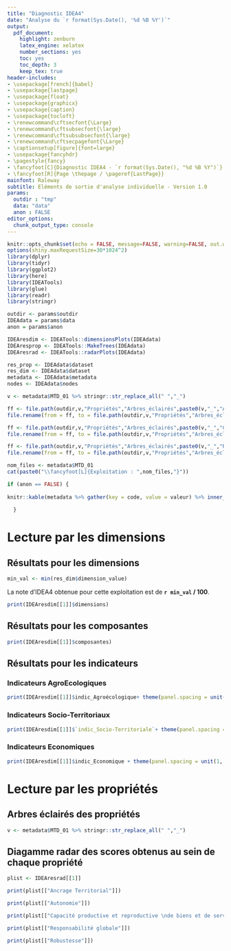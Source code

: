 ```yaml
---
title: "Diagnostic IDEA4"
date: "Analyse du `r format(Sys.Date(), '%d %B %Y')`"
output:
  pdf_document:
    highlight: zenburn
    latex_engine: xelatex
    number_sections: yes
    toc: yes
    toc_depth: 3
    keep_tex: true
header-includes:
- \usepackage[french]{babel}
- \usepackage{lastpage}
- \usepackage{float}
- \usepackage{graphicx}
- \usepackage{caption}
- \usepackage{tocloft}
- \renewcommand\cftsecfont{\Large}
- \renewcommand\cftsubsecfont{\large}
- \renewcommand\cftsubsubsecfont{\large}
- \renewcommand\cftsecpagefont{\Large}
- \captionsetup[figure]{font=large}
- \usepackage{fancyhdr}
- \pagestyle{fancy}
- \fancyfoot[C]{Diagnostic IDEA4 - `r format(Sys.Date(), "%d %B %Y")`}
- \fancyfoot[R]{Page \thepage / \pageref{LastPage}}
mainfont: Raleway
subtitle: Eléments de sortie d'analyse individuelle - Version 1.0
params:
  outdir : "tmp"
  data: "data"
  anon : FALSE
editor_options:
  chunk_output_type: console
---
```


```r
knitr::opts_chunk$set(echo = FALSE, message=FALSE, warning=FALSE, out.width = "100%", fig.pos = "H")
options(shiny.maxRequestSize=30*1024^2)
library(dplyr)
library(tidyr)
library(ggplot2)
library(here)
library(IDEATools)
library(glue)
library(readr)
library(stringr)
```


```r
outdir <- params$outdir
IDEAdata = params$data
anon = params$anon
```


```r
IDEAresdim <- IDEATools::dimensionsPlots(IDEAdata)
IDEAresprop <- IDEATools::MakeTrees(IDEAdata)
IDEAresrad <- IDEATools::radarPlots(IDEAdata)

res_prop <- IDEAdata$dataset
res_dim <- IDEAdata$dataset
metadata <- IDEAdata$metadata
nodes <- IDEAdata$nodes

v <- metadata$MTD_01 %>% stringr::str_replace_all(" ","_")

ff <- file.path(outdir,v,"Propriétés","Arbres_éclairés",paste0(v,"_","Ancrage Territorial.pdf"))
file.rename(from = ff, to = file.path(outdir,v,"Propriétés","Arbres_éclairés",paste0(v,"_","Ancrage.pdf")))

ff <- file.path(outdir,v,"Propriétés","Arbres_éclairés",paste0(v,"_","Capacité productive et reproductive de biens et de services.pdf"))
file.rename(from = ff, to = file.path(outdir,v,"Propriétés","Arbres_éclairés",paste0(v,"_","CAP.pdf")))

ff <- file.path(outdir,v,"Propriétés","Arbres_éclairés",paste0(v,"_","Responsabilité globale.pdf"))
file.rename(from = ff, to = file.path(outdir,v,"Propriétés","Arbres_éclairés",paste0(v,"_","RESP.pdf")))

```


```r
nom_files <- metadata$MTD_01
cat(paste0("\\fancyfoot[L]{Exploitation : ",nom_files,"}"))
```

\Large

```r
if (anon == FALSE) {
  
knitr::kable(metadata %>% gather(key = code, value = valeur) %>% inner_join(MTD_legende, by ="code") %>% select(Métadonnée = nom, Valeur = valeur) %>% slice(1:7))
  
  }
```

\newpage

# Lecture par les dimensions

## Résultats pour les dimensions

\Large

```r
min_val <- min(res_dim$dimension_value)
```

La note d'IDEA4 obtenue pour cette exploitation est de **`r min_val` / 100**.

\large

```r
print(IDEAresdim[[1]]$dimensions)
```

## Résultats pour les composantes

```r
print(IDEAresdim[[1]]$composantes)
```

## Résultats pour les indicateurs

### Indicateurs AgroEcologiques

```r
print(IDEAresdim[[1]]$indic_Agroécologique+ theme(panel.spacing = unit(1, "lines")))
```

### Indicateurs Socio-Territoriaux

```r
print(IDEAresdim[[1]]$`indic_Socio-Territoriale`+ theme(panel.spacing = unit(1, "lines")))
```

### Indicateurs Economiques

```r
print(IDEAresdim[[1]]$indic_Economique + theme(panel.spacing = unit(1, "lines"))) 
```

\hbox{}

# Lecture par les propriétés

## Arbres éclairés des propriétés

```r
v <- metadata$MTD_01 %>% stringr::str_replace_all(" ","_")
```

\rotatebox{270}{

\begin{minipage}{0.85\textheight}


```r

knitr::include_graphics(file.path(outdir,v,"Propriétés","Arbres_éclairés",paste0(v,"_","Ancrage.pdf")), auto_pdf = TRUE)
```

\end{minipage}}

\rotatebox{270}{
\begin{minipage}{\textheight}
```r
knitr::include_graphics(file.path(outdir,v,"Propriétés","Arbres_éclairés",paste0(v,"_","Autonomie.pdf")))
```
\end{minipage}}

\rotatebox{270}{
\begin{minipage}{\textheight}
```r
knitr::include_graphics(file.path(outdir,v,"Propriétés","Arbres_éclairés",paste0(v,"_","CAP.pdf")), auto_pdf = TRUE)
```
\end{minipage}}

\rotatebox{270}{
\begin{minipage}{\textheight}
```r
knitr::include_graphics(file.path(outdir,v,"Propriétés","Arbres_éclairés",paste0(v,"_","RESP.pdf")))
```
\end{minipage}}

\rotatebox{270}{
\begin{minipage}{\textheight}
```r
knitr::include_graphics(file.path(outdir,v,"Propriétés","Arbres_éclairés",paste0(v,"_","Robustesse.pdf")), auto_pdf = TRUE)
```
\end{minipage}}

\rotatebox{270}{
\begin{minipage}{\textheight}
```r
knitr::include_graphics(file.path(outdir,v,"Propriétés","Arbres_éclairés",paste0(v,"_","Global.pdf")))
```
\end{minipage}}

\rotatebox{270}{
\begin{minipage}{\textheight}
```r
knitr::include_graphics(file.path(outdir,v,"Propriétés","Arbres_éclairés",paste0(v,"_","Global_zoom.pdf")))
```
\end{minipage}}

## Diagamme radar des scores obtenus au sein de chaque propriété

```r
plist <- IDEAresrad[[1]]
```

```r
print(plist[["Ancrage Territorial"]])
```

```r
print(plist[["Autonomie"]])
```

```r
print(plist[["Capacité productive et reproductive \nde biens et de services"]])
```

```r
print(plist[["Responsabilité globale"]])
```

```r
print(plist[["Robustesse"]])
```

